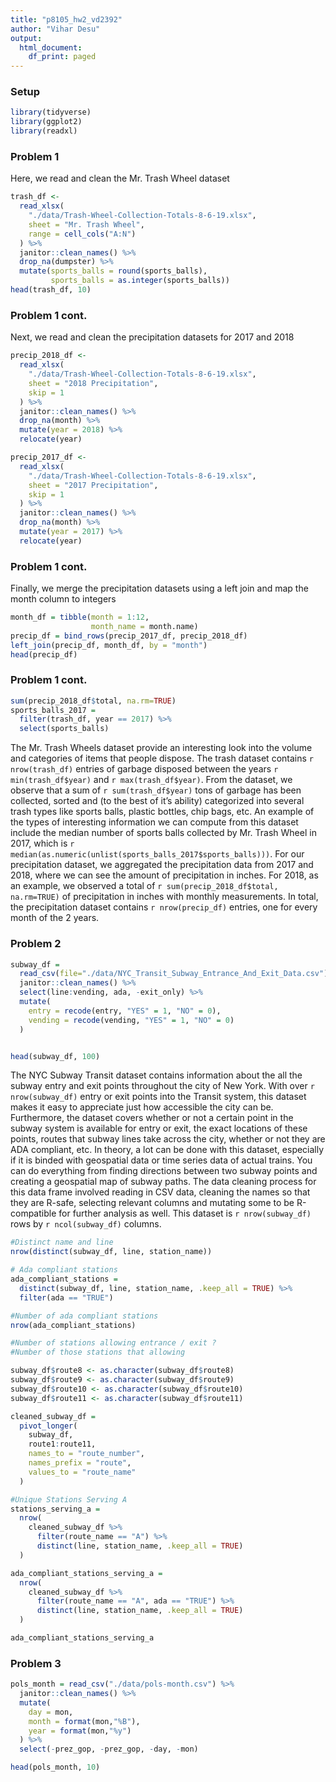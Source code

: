 ```yaml
---
title: "p8105_hw2_vd2392"
author: "Vihar Desu"
output:
  html_document:
    df_print: paged
---
```

### Setup
```r
library(tidyverse)
library(ggplot2)
library(readxl)
```

### Problem 1
Here, we read and clean the Mr. Trash Wheel dataset
```r
trash_df <-
  read_xlsx(
    "./data/Trash-Wheel-Collection-Totals-8-6-19.xlsx",
    sheet = "Mr. Trash Wheel",
    range = cell_cols("A:N")
  ) %>%
  janitor::clean_names() %>%
  drop_na(dumpster) %>%
  mutate(sports_balls = round(sports_balls),
         sports_balls = as.integer(sports_balls))
head(trash_df, 10)
```

### Problem 1 cont.
Next, we read and clean the precipitation datasets for 2017 and 2018
```r
precip_2018_df <-
  read_xlsx(
    "./data/Trash-Wheel-Collection-Totals-8-6-19.xlsx",
    sheet = "2018 Precipitation",
    skip = 1
  ) %>%
  janitor::clean_names() %>%
  drop_na(month) %>%
  mutate(year = 2018) %>%
  relocate(year)

precip_2017_df <-
  read_xlsx(
    "./data/Trash-Wheel-Collection-Totals-8-6-19.xlsx",
    sheet = "2017 Precipitation",
    skip = 1
  ) %>%
  janitor::clean_names() %>%
  drop_na(month) %>%
  mutate(year = 2017) %>%
  relocate(year)
```

### Problem 1 cont.
Finally, we merge the precipitation datasets using a left join and map the month column to integers
```r
month_df = tibble(month = 1:12,
                  month_name = month.name)
precip_df = bind_rows(precip_2017_df, precip_2018_df)
left_join(precip_df, month_df, by = "month")
head(precip_df)
```

### Problem 1 cont.

```r
sum(precip_2018_df$total, na.rm=TRUE)
sports_balls_2017 = 
  filter(trash_df, year == 2017) %>% 
  select(sports_balls)
```

The Mr. Trash Wheels dataset provide an interesting look into the volume and categories of items that people dispose. The trash dataset contains `r nrow(trash_df)`
entries of garbage disposed between the years `r min(trash_df$year)` and `r max(trash_df$year)`. From the dataset, we observe that a sum of `r sum(trash_df$year)` tons of garbage has been collected, sorted and (to the best of it's ability) categorized into several trash types like sports balls, plastic bottles, chip bags, etc. An example of the types of interesting information we can compute from this dataset include the median number of sports balls collected by Mr. Trash Wheel in 2017, which is `r median(as.numeric(unlist(sports_balls_2017$sports_balls)))`. For our precipitation dataset, we aggregated the precipitation data from 2017 and 2018, where we can see the amount of precipitation in inches. For 2018, as an example, we observed a total of `r sum(precip_2018_df$total, na.rm=TRUE)` of precipitation in inches with monthly measurements. In total, the precipitation dataset contains `r nrow(precip_df)` entries, one for every month of the 2 years.

### Problem 2

```r

subway_df = 
  read_csv(file="./data/NYC_Transit_Subway_Entrance_And_Exit_Data.csv") %>% 
  janitor::clean_names() %>% 
  select(line:vending, ada, -exit_only) %>% 
  mutate(
    entry = recode(entry, "YES" = 1, "NO" = 0),
    vending = recode(vending, "YES" = 1, "NO" = 0)
  )


head(subway_df, 100)
```

The NYC Subway Transit dataset contains information about the all the subway entry and exit points throughout the city of New York. With over `r nrow(subway_df)` entry or exit points into the Transit system, this dataset makes it easy to appreciate just how accessible the city can be. Furthermore, the dataset covers whether or not a certain point in the subway system is available for entry or exit, the exact locations of these points, routes that subway lines take across the city, whether or not they are ADA compliant, etc. In theory, a lot can be done with this dataset, especially if it is binded with geospatial data or time series data of actual trains. You can do everything from finding directions between two subway points and creating a geospatial map of subway paths. The data cleaning process for this data frame involved reading in CSV data, cleaning the names so that they are R-safe, selecting relevant columns and mutating some to be R-compatible for further analysis as well. This dataset is `r nrow(subway_df)` rows by `r ncol(subway_df)` columns. 


```r

#Distinct name and line
nrow(distinct(subway_df, line, station_name))

# Ada compliant stations
ada_compliant_stations = 
  distinct(subway_df, line, station_name, .keep_all = TRUE) %>% 
  filter(ada == "TRUE")

#Number of ada compliant stations
nrow(ada_compliant_stations)

#Number of stations allowing entrance / exit ?
#Number of those stations that allowing
```

```r

subway_df$route8 <- as.character(subway_df$route8)
subway_df$route9 <- as.character(subway_df$route9)
subway_df$route10 <- as.character(subway_df$route10)
subway_df$route11 <- as.character(subway_df$route11)

cleaned_subway_df = 
  pivot_longer(
    subway_df,
    route1:route11,
    names_to = "route_number",
    names_prefix = "route",
    values_to = "route_name"
  )

#Unique Stations Serving A
stations_serving_a =
  nrow(
    cleaned_subway_df %>%
      filter(route_name == "A") %>%
      distinct(line, station_name, .keep_all = TRUE)
  )

ada_compliant_stations_serving_a =
  nrow(
    cleaned_subway_df %>%
      filter(route_name == "A", ada == "TRUE") %>%
      distinct(line, station_name, .keep_all = TRUE)
  )

ada_compliant_stations_serving_a

```

### Problem 3

```r

pols_month = read_csv("./data/pols-month.csv") %>% 
  janitor::clean_names() %>% 
  mutate(
    day = mon,
    month = format(mon,"%B"),
    year = format(mon,"%y")
  ) %>% 
  select(-prez_gop, -prez_gop, -day, -mon)

head(pols_month, 10)
  

```




